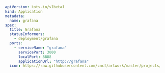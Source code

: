 ```yaml
apiVersion: kots.io/v1beta1
kind: Application
metadata:
  name: grafana
spec:
  title: Grafana
  statusInformers:
    - deployment/grafana
  ports:
    - serviceName: "grafana"
      servicePort: 3000
      localPort: 8888
      applicationUrl: "http://grafana"
  icon: https://raw.githubusercontent.com/cncf/artwork/master/projects/kubernetes/icon/color/kubernetes-icon-color.png
```  